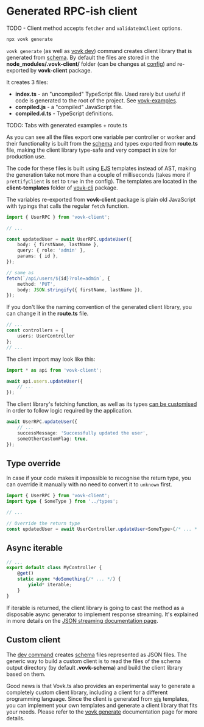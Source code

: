 
# Generated RPC-ish client

TODO - Client method accepts `fetcher` and `validateOnClient` options.

```sh filename="bash"
npx vovk generate
```

`vovk generate` (as well as [vovk dev](/cli/vovk-dev)) command creates client library that is generated from [schema](/schema). By default the files are stored in the **node_modules/.vovk-client/** folder (can be changes at [config](/config)) and re-exported by **vovk-client** package. 

It creates 3 files:

- **index.ts** - an "uncompiled" TypeScript file. Used rarely but useful if code is generated to the root of the project. See [vovk-examples](https://github.com/finom/vovk-examples).
- **compiled.js** - a "compiled" JavaScript file.
- **compiled.d.ts** - TypeScript definitions.

TODO: Tabs with generated examples + route.ts

As you can see all the files export one variable per controller or worker and their functionality is built from the [schema](/schema) and types exported from **route.ts** file, making the client library type-safe and very compact in size for production use.

The code for these files is built using [EJS](https://www.npmjs.com/package/ejs) templates instead of AST, making the generation take not more than a couple of milliseconds (takes more if `prettifyClient` is set to `true` in the config). The templates are located in the **client-templates** folder of [vovk-cli](/cli) package.

The variables re-exported from **vovk-client** package is plain old JavaScript with typings that calls the regular `fetch` function.

```ts
import { UserRPC } from 'vovk-client';

// ...

const updatedUser = await UserRPC.updateUser({
    body: { firstName, lastName },
    query: { role: 'admin' },
    params: { id },
});

// same as
fetch(`/api/users/${id}?role=admin`, {
    method: 'PUT',
    body: JSON.stringify({ firstName, lastName }),
});
```

If you don't like the naming convention of the generated client library, you can change it in the **route.ts** file.

```ts
// ...
const controllers = { 
    users: UserController 
};
// ...
```

The client import may look like this:

```ts
import * as api from 'vovk-client';

await api.users.updateUser({
    // ...
});
```

The client library's fetching function, as well as its types [can be customised](/client/customization) in order to follow logic required by the application.

```ts
await UserRPC.updateUser({
    // ...
    successMessage: 'Successfully updated the user',
    someOtherCustomFlag: true,
});
```

## Type override

In case if your code makes it impossible to recognise the return type, you can override it manually with no need to convert it to `unknown` first.

```ts
import { UserRPC } from 'vovk-client';
import type { SomeType } from '../types';

// ...

// Override the return type
const updatedUser = await UserController.updateUser<SomeType>(/* ... * /);
```

## Async iterable

```ts
// ...
export default class MyController {
    @get()
    static async *doSomething(/* ... */) {
        yield* iterable;
    }
}
```

If iterable is returned, the client library is going to cast the method as a disposable async generator to implement response streaming. It's explained in more details on the [JSON streaming documentation page](/streaming).

## Custom client

The [dev command](/cli/vovk-dev) creates [schema](/schema) files represented as JSON files. The generic way to build a custom client is to read the files of the schema output directory (by default **.vovk-schema**) and build the client library based on them.

Good news is that Vovk.ts also provides an experimental way to generate a completely custom client library, including a client for a different programming language. Since the client is generated from [ejs](https://www.npmjs.com/package/ejs) templates, you can implement your own templates and generate a client library that fits your needs. Please refer to the [vovk generate](/cli/vovk-generate) documentation page for more details.